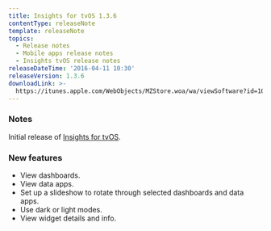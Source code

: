 ```yaml
---
title: Insights for tvOS 1.3.6
contentType: releaseNote
template: releaseNote
topics:
  - Release notes
  - Mobile apps release notes
  - Insights tvOS release notes
releaseDateTime: '2016-04-11 10:30'
releaseVersion: 1.3.6
downloadLink: >-
  https://itunes.apple.com/WebObjects/MZStore.woa/wa/viewSoftware?id=1098396112&mt=8
---
```


### Notes

Initial release of [Insights for tvOS](/docs/mobile-apps/insights-app/features/insights-apple-tv-app).

### New features

* View dashboards.
* View data apps.
* Set up a slideshow to rotate through selected dashboards and data apps.
* Use dark or light modes.
* View widget details and info.

